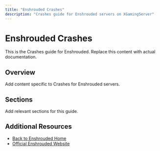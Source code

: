 ```yaml
---
title: "Enshrouded Crashes"
description: "Crashes guide for Enshrouded servers on XGamingServer"
---
```


# Enshrouded Crashes

This is the Crashes guide for Enshrouded. Replace this content with actual documentation.

## Overview

Add content specific to Crashes for Enshrouded servers.

## Sections

Add relevant sections for this guide.

## Additional Resources

- [Back to Enshrouded Home](./index)
- [Official Enshrouded Website](https://example.com)
